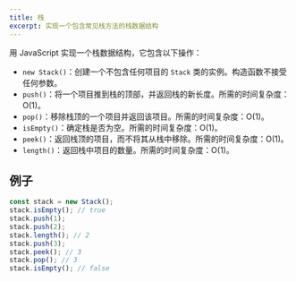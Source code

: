 ```yaml
---
title: 栈
excerpt: 实现一个包含常见栈方法的栈数据结构
---
```


用 JavaScript 实现一个栈数据结构，它包含以下操作：

* `new Stack()`：创建一个不包含任何项目的 `Stack` 类的实例。构造函数不接受任何参数。
* `push()`：将一个项目推到栈的顶部，并返回栈的新长度。所需的时间复杂度：O(1)。
* `pop()`：移除栈顶的一个项目并返回该项目。所需的时间复杂度：O(1)。
* `isEmpty()`：确定栈是否为空。所需的时间复杂度：O(1)。
* `peek()`：返回栈顶的项目，而不将其从栈中移除。所需的时间复杂度：O(1)。
* `length()`：返回栈中项目的数量。所需的时间复杂度：O(1)。

## 例子

```js
const stack = new Stack();
stack.isEmpty(); // true
stack.push(1);
stack.push(2);
stack.length(); // 2
stack.push(3);
stack.peek(); // 3
stack.pop(); // 3
stack.isEmpty(); // false
```
